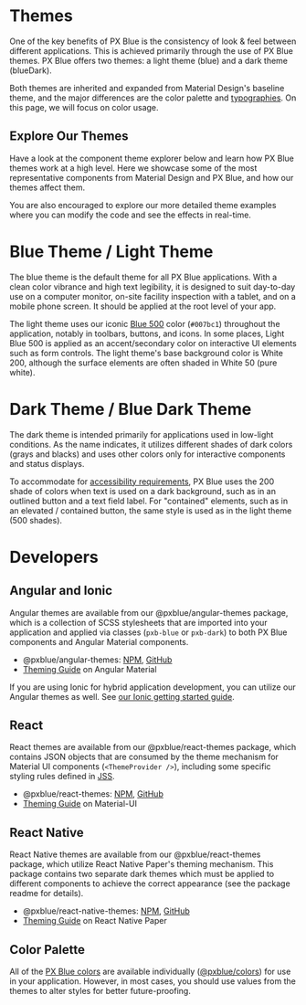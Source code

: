

<!-- KEYWORDS: design style theme light dark mode -->

# Themes

One of the key benefits of PX Blue is the consistency of look & feel between different applications. This is achieved primarily through the use of PX Blue themes. PX Blue offers two themes: a light theme (blue) and a dark theme (blueDark).

<div style={REGULAR_WIDTH_STYLE}>
    <MaterialDesignDescription
        title={'Material Theming Overview'}
        description={`Material Design's brief introduction to theming.`}
        url={'https://material.io/design/material-theming/overview.html#'}
    />
    <MaterialDesignDescription
        title={'Dark Theme'}
        url={'https://material.io/design/color/dark-theme.html'}
        description={`Material Design's dark theme guide.`}
        style={{ marginRight: 0 }}
    />
</div>

Both themes are inherited and expanded from Material Design's baseline theme, and the major differences are the color palette and [typographies](/style/typography). On this page, we will focus on color usage.

## Explore Our Themes

Have a look at the component theme explorer below and learn how PX Blue themes work at a high level. Here we showcase some of the most representative components from Material Design and PX Blue, and how our themes affect them.

<div style={REGULAR_WIDTH_STYLE}>
    <ThemeBrowser />
</div>

You are also encouraged to explore our more detailed theme examples where you can modify the code and see the effects in real-time.

<div style={REGULAR_WIDTH_STYLE}>
    <DemoCard
        repository={'showcase-demo'}
        angular={`https://stackblitz.com/github/pxblue/angular-showcase-demo/tree/master`}
        react={`https://codesandbox.io/s/github/pxblue/react-showcase-demo/tree/master`}
    />
    <Divider />
</div>

# Blue Theme / Light Theme

<div style={REGULAR_WIDTH_STYLE}>
    <ImageGrid images={[LightThemeExample]} regularWidth caption={'An example of a light-themed application.'} />
</div>

The blue theme is the default theme for all PX Blue applications. With a clean color vibrance and high text legibility, it is designed to suit day-to-day use on a computer monitor, on-site facility inspection with a tablet, and on a mobile phone screen. It should be applied at the root level of your app.

The light theme uses our iconic [Blue 500](/style/color) color (`#007bc1`) throughout the application, notably in toolbars, buttons, and icons. In some places, Light Blue 500 is applied as an accent/secondary color on interactive UI elements such as form controls. The light theme's base background color is White 200, although the surface elements are often shaded in White 50 (pure white).

<ImageGrid images={[LightThemeColors]} regularWidth />
<Divider />

# Dark Theme / Blue Dark Theme

<div style={REGULAR_WIDTH_STYLE}>
    <ImageGrid images={[DarkThemeExample]} regularWidth caption={'An example of a dark-themed application.'} />
</div>

The dark theme is intended primarily for applications used in low-light conditions. As the name indicates, it utilizes different shades of dark colors (grays and blacks) and uses other colors only for interactive components and status displays.

<ImageGrid images={[DarkThemeColors]} regularWidth />

To accommodate for [accessibility requirements](/design/accessibility), PX Blue uses the 200 shade of colors when text is used on a dark background, such as in an outlined button and a text field label. For "contained" elements, such as in an elevated / contained button, the same style is used as in the light theme (500 shades).

<div style={REGULAR_WIDTH_STYLE}>
    <ImageGrid
        images={[OutlinedAndFlat]}
        caption={`You may use the 200 shade of text colors on a dark background (1) or White 50 on 500 shades (2). However, the 200 shades should never be used as a background color (3), as they glare in a dark environment.`}
        regularWidth
    />
    <ImageGrid
        images={[DarkThemeElevation]}
        caption={[
            'In dark theme, you can express surface elevation with:',
            '1: A different surface color. (Optionally, you may apply a drop shadow to further define the edge.)',
            '2: Use outlined component style.',
            '3: However, you should never use SOLELY the drop shadow, no matter how dark the shadow is.',
        ]}
        regularWidth
    />
</div>
<Divider />

# Developers

## Angular and Ionic

Angular themes are available from our @pxblue/angular-themes package, which is a collection of SCSS stylesheets that are imported into your application and applied via classes (`pxb-blue` or `pxb-dark`) to both PX Blue components and Angular Material components.

-   @pxblue/angular-themes: [NPM](https://www.npmjs.com/package/@pxblue/angular-themes), [GitHub](https://github.com/pxblue/themes/tree/master/angular)
-   [Theming Guide](https://material.angular.io/guide/theming) on Angular Material

If you are using Ionic for hybrid application development, you can utilize our Angular themes as well. See [our Ionic getting started guide](/development/frameworks-mobile/ionic).

## React

React themes are available from our @pxblue/react-themes package, which contains JSON objects that are consumed by the theme mechanism for Material UI components (`<ThemeProvider />`), including some specific styling rules defined in [JSS](https://material-ui.com/customization/css-in-js/).

-   @pxblue/react-themes: [NPM](https://www.npmjs.com/package/@pxblue/react-themes), [GitHub](https://github.com/pxblue/themes/tree/master/react)
-   [Theming Guide](https://material-ui.com/customization/themes/) on Material-UI

## React Native

React Native themes are available from our @pxblue/react-themes package, which utilize React Native Paper's theming mechanism. This package contains two separate dark themes which must be applied to different components to achieve the correct appearance (see the package readme for details).

-   @pxblue/react-native-themes: [NPM](https://www.npmjs.com/package/@pxblue/react-native-themes), [GitHub](https://github.com/pxblue/themes/tree/master/react-native)
-   [Theming Guide](https://callstack.github.io/react-native-paper/theming.html) on React Native Paper

## Color Palette

All of the [PX Blue colors](/style/color) are available individually ([@pxblue/colors](https://www.npmjs.com/package/@pxblue/colors)) for use in your application. However, in most cases, you should use values from the themes to alter styles for better future-proofing.
